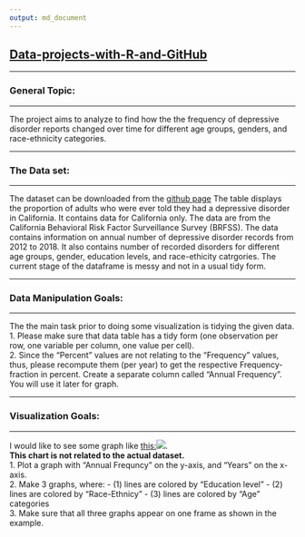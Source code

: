 ```yaml
---
output: md_document
---
```


## [Data-projects-with-R-and-GitHub](https://dr-eberle-zentrum.github.io/Data-projects-with-R-and-GitHub/)  

<hr>
### General Topic: 
<hr>
The project aims to analyze to find how the the frequency of depressive disorder reports changed over time for different age groups, genders, and race-ethnicity categories. 
<hr>

### The Data set: 

<hr>
The dataset can be downloaded from the [github page](https://github.com/Dr-Eberle-Zentrum/Data-projects-with-R-and-GitHub/blob/main/Projects/GulmiraKairr/adult-depression.csv) 
The table displays the proportion of adults who were ever told they had a depressive disorder in California. It contains data for California only. The data are from the California Behavioral Risk Factor Surveillance Survey (BRFSS). The data contains information on annual number of depressive disorder records from 2012 to 2018. It also contains number of recorded disorders for different age groups, gender, education levels, and race-ethicity catrgories. The current stage of the dataframe is messy and not in a usual tidy form. 
<hr>

### Data Manipulation Goals: 

<hr>
The the main task prior to doing some visualization is tidying the given data.
<br>
1. Please make sure that data table has a tidy form (one observation per row, one variable per column, one value per cell). 
<br>
2. Since the "Percent" values are not relating to the "Frequency" values, thus, please recompute them (per year) to get the respective Frequency-fraction in percent. Create a separate column called "Annual Frequency". You will use it later for graph. 

<hr>

### Visualization Goals: 

<hr> 
I would like to see some graph like  [this:](https://www.thelancet.com/cms/10.1016/S0140-6736(21)02143-7/asset/c7d6c323-1ef7-475a-bd3d-f9c6eab69294/main.assets/gr4_lrg.jpg)![](https://www.frontiersin.org/files/Articles/1066706/fpsyg-13-1066706-HTML-r1/image_m/fpsyg-13-1066706-g002.jpg). 
<br>
__This chart is not related to the actual dataset.__ 
<br>
1. Plot a graph with "Annual Frequncy" on the y-axis, and "Years" on the x-axis. 
<br>
2. Make 3 graphs, where: 
- (1) lines are colored by "Education level"
- (2) lines are colored by "Race-Ethnicy"
- (3) lines are colored by "Age" categories
<br>
3. Make sure that all three graphs appear on one frame as shown in the example. 
<br> 
